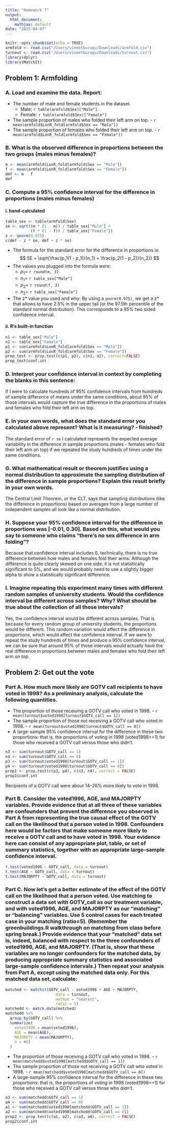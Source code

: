 ```yaml
---
title: "Homework 7"
output:
  html_document:
    mathjax: default
date: "2025-04-07"
---
```


```r
knitr::opts_chunk$set(echo = TRUE)
armfold <- read.csv("/Users/vineetburugu/Downloads/armfold.csv")
turnout <- read.csv("/Users/vineetburugu/Downloads/turnout.csv")
library(dplyr)
library(MatchIt)
```

## Problem 1: Armfolding

### A. Load and examine the data. Report:
- The number of male and female students in the dataset.
  - Male: `r table(armfold$Sex)["Male"]`
  - Female: `r table(armfold$Sex)["Female"]`
- The sample proportion of males who folded their left arm on top. - `r mean(armfold$LonR_fold[armfold$Sex == "Male"])`
- The sample proportion of females who folded their left arm on top. - `r mean(armfold$LonR_fold[armfold$Sex == "Female"])`

### B. What is the observed difference in proportions between the two groups (males minus females)?
```r
m <- mean(armfold$LonR_fold[armfold$Sex == "Male"])
f <- mean(armfold$LonR_fold[armfold$Sex == "Female"])
dmf <- m - f
dmf
```

### C. Compute a 95% confidence interval for the difference in proportions (males minus females)

#### i. hand-calculated

```r
table_sex <- table(armfold$Sex)
se <- sqrt((m * (1 - m)) / table_sex["Male"] + 
           (f * (1 - f)) / table_sex["Female"])
z <- qnorm(0.975)
c(dmf - z * se, dmf + z * se)
```

- The formula for the standard error for the difference in proportions is:
$$
SE = \sqrt{\frac{p_1(1 - p_1)}{n_1} + \frac{p_2(1 - p_2)}{n_2}}
$$
- The values you plugged into the formula were:
  - $p_1 =$ `r round(m, 3)`
  - $n_1 =$ `r table_sex["Male"]`  
  - $p_2 =$ `r round(f, 3)`
  - $n_2 =$  `r table_sex["Female"]`
- The z* value you used and why: By using a `qnorm(0.975)`, we get a z* that allows to have 2.5% in the upper tail (or the 97.5th percentile of the standard normal distribution). This corresponds to a 95% two sided confidence interval. 

#### ii. R's built-in function

```r
n1 <- table_sex["Male"]
n2 <- table_sex["Female"]
p1 <- sum(armfold$LonR_fold[armfold$Sex == "Male"])
p2 <- sum(armfold$LonR_fold[armfold$Sex == "Female"])
prop_test <- prop.test(c(p1, p2), c(n1, n2), correct=FALSE)
prop_test$conf.int
```

### D. Interpret your confidence interval in context by completing the blanks in this sentence:

If I were to calculate hundreds of 95% confidence intervals from hundreds of sample difference of means under the same conditions, about 95% of those intervals would capture the true difference in the proportions of males and females who fold their left arm on top.

### E. In your own words, what does the standard error you calculated above represent? What is it measuring? - finished?

The standard error of `r se` I calculated represents the expected average variability in the difference in sample proportions (males - females who fold their left arm on top) if we repeated the study hundreds of times under the same conditions.

### G. What mathematical result or theorem justifies using a normal distribution to approximate the sampling distribution of the difference in sample proportions? Explain this result briefly in your own words.

The Central Limit Theorem, or the CLT, says that sampling distributions (like the difference in proportions) based on averages from a large number of independent samples all look like a normal distribution.

### H. Suppose your 95% confidence interval for the difference in proportions was [-0.01, 0.30]. Based on this, what would you say to someone who claims “there’s no sex difference in arm folding”?

Because that confidence interval includes 0, technically, there is no true difference between how males and females fold their arms. Although the difference is quite clearly skewed on one side, it is not statistically significant to 5%, and we would probably need to use a slightly bigger alpha to show a statistically significant difference.

### I. Imagine repeating this experiment many times with different random samples of university students. Would the confidence interval be different across samples? Why? What should be true about the collection of all those intervals?

Yes, the confidence interval would be different across samples. That is because for every random group of university students, the proportions would be different. This random variation would affect the difference in proportions, which would affect the confidence interval. If we were to repeat the study hundreds of times and produce a 95% confidence interval, we can be sure that around 95% of those intervals would actually have the real difference in proportions between males and females who fold their left arm on top.

## Problem 2: Get out the vote

### Part A. How much more likely are GOTV call recipients to have voted in 1998? As a preliminary analysis, calculate the following quantities.
- The proportion of those receiving a GOTV call who voted in 1998. - `r mean(turnout$voted1998[turnout$GOTV_call == 1])`
- The sample proportion of those not receiving a GOTV call who voted in 1998. - `r mean(turnout$voted1998[turnout$GOTV_call == 0])`
- A large-sample 95% confidence interval for the difference in these two proportions: that is, the proportions of voting in 1998 (voted1998==1) for those who received a GOTV call versus those who didn’t. 

```r
n3 <- sum(turnout$GOTV_call == 1)
n4 <- sum(turnout$GOTV_call == 0)
p3 <- sum(turnout$voted1998[turnout$GOTV_call == 1])
p4 <- sum(turnout$voted1998[turnout$GOTV_call == 0])
prop1 <- prop.test(c(p3, p4), c(n3, n4), correct = FALSE)
prop1$conf.int
```

Recipients of a GOTV call were about 14–26% more likely to vote in 1998.

### Part B. Consider the voted1996, AGE, and MAJORPTY variables. Provide evidence that at all three of these variables are confounders that prevent the difference you observed in Part A from representing the true causal effect of the GOTV call on the likelihood that a person voted in 1998. Confounders here would be factors that make someone more likely to receive a GOTV call and to have voted in 1998. Your evidence here can consist of any appropriate plot, table, or set of summary statistics, together with an appropriate large-sample confidence interval.

```r
t.test(voted1996 ~ GOTV_call, data = turnout)
t.test(AGE ~ GOTV_call, data = turnout)
t.test(MAJORPTY ~ GOTV_call, data = turnout)
```

### Part C. Now let’s get a better estimate of the effect of the GOTV call on the likelihood that a person voted. Use matching to construct a data set with GOTV_call as our treatment variable, and with voted1996, AGE, and MAJORPTY as our “matching” or “balancing” variables. Use 5 control cases for each treated case in your matching (ratio=5). (Remember the greenbuildings.R walkthrough on matching from class before spring break.) Provide evidence that your “matched” data set is, indeed, balanced with respect to the three confounders of voted1996, AGE, and MAJORPTY. (That is, show that these variables are no longer confounders for the matched data, by producing appropriate summary statistics and associated large-sample confidence intervals.) Then repeat your analysis from Part A, except using the matched data only. For this matched data set, calculate:

```r
matched <- matchit(GOTV_call ~ voted1996 + AGE + MAJORPTY, 
                      data = turnout, 
                      method = "nearest", 
                      ratio = 5)
matchedd <- match.data(matched)
matchedd %>%
  group_by(GOTV_call) %>%
  summarize(
    voted1996 = mean(voted1996),
    AGE = mean(AGE),
    MAJORPTY = mean(MAJORPTY),
    n = n()
  )
```

- The proportion of those receiving a GOTV call who voted in 1998. -  `r mean(matchedd$voted1998[matchedd$GOTV_call == 1])`
- The sample proportion of those not receiving a GOTV call who voted in 1998. - `r mean(matchedd$voted1998[matchedd$GOTV_call == 0])`
- A large-sample 95% confidence interval for the difference in these two proportions: that is, the proportions of voting in 1998 (voted1998==1) for those who received a GOTV call versus those who didn’t.

```r
a3 <- sum(matchedd$GOTV_call == 1)
a4 <- sum(matchedd$GOTV_call == 0)
a1 <- sum(matchedd$voted1998[matchedd$GOTV_call == 1])
a2 <- sum(matchedd$voted1998[matchedd$GOTV_call == 0])
prop2 <- prop.test(c(a1, a2), c(a3, a4), correct = FALSE)
prop2$conf.int
```